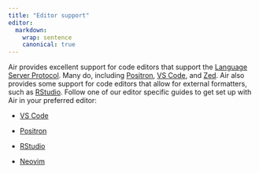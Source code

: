 ```yaml
---
title: "Editor support"
editor:
  markdown:
    wrap: sentence
    canonical: true
---
```


Air provides excellent support for code editors that support the [Language Server Protocol](https://microsoft.github.io/language-server-protocol/).
Many do, including [Positron](https://positron.posit.co/), [VS Code](https://code.visualstudio.com/), and [Zed](https://zed.dev/).
Air also provides some support for code editors that allow for external formatters, such as [RStudio](https://posit.co/products/open-source/rstudio/).
Follow one of our editor specific guides to get set up with Air in your preferred editor:

-   [VS Code](editor-vscode.qmd)

-   [Positron](editor-vscode.qmd)

-   [RStudio](editor-rstudio.qmd)

-   [Neovim](editor-neovim.qmd)
